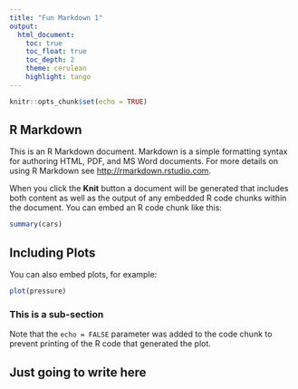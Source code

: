 ```yaml
---
title: "Fun Markdown 1"
output: 
  html_document: 
    toc: true
    toc_float: true
    toc_depth: 2
    theme: cerulean
    highlight: tango
---
```


```r
knitr::opts_chunk$set(echo = TRUE)
```

## R Markdown

This is an R Markdown document. Markdown is a simple formatting syntax for authoring HTML, PDF, and MS Word documents. For more details on using R Markdown see <http://rmarkdown.rstudio.com>.

When you click the **Knit** button a document will be generated that includes both content as well as the output of any embedded R code chunks within the document. You can embed an R code chunk like this:

```r
summary(cars)
```

## Including Plots

You can also embed plots, for example:

```r
plot(pressure)
```

### This is a sub-section
Note that the `echo = FALSE` parameter was added to the code chunk to prevent printing of the R code that generated the plot.

## Just going to write here

